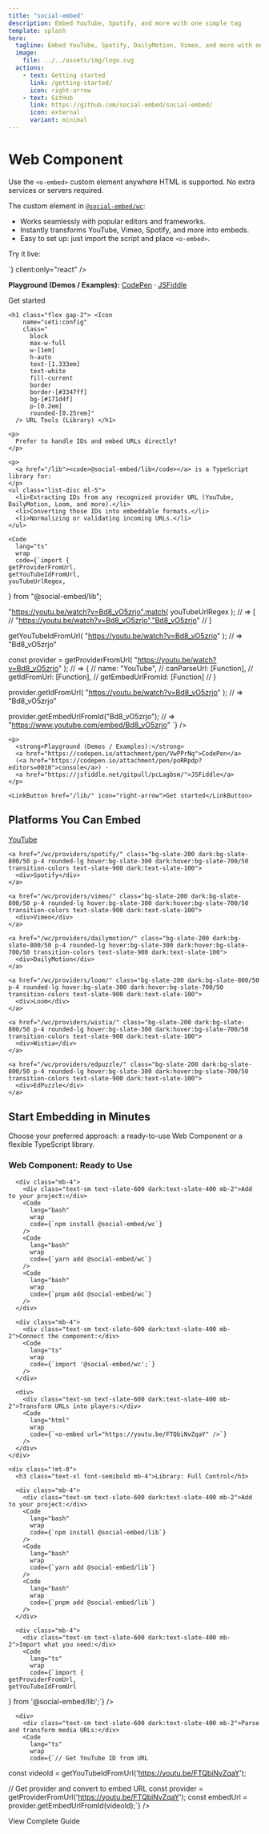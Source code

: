 ```yaml
---
title: "social-embed"
description: Embed YouTube, Spotify, and more with one simple tag
template: splash
hero:
  tagline: Embed YouTube, Spotify, DailyMotion, Vimeo, and more with one simple tag.
  image:
    file: ../../assets/img/logo.svg
  actions:
    - text: Getting started
      link: /getting-started/
      icon: right-arrow
    - text: GitHub
      link: https://github.com/social-embed/social-embed/
      icon: external
      variant: minimal
---
```



<div class="grid grid-cols-1 gap-4 sm:mt-16 lg:grid-cols-6">

  <div class="p-px lg:col-span-3">

  <h1 class="flex gap-2"> <Icon
      name="seti:crystal_embedded"
      class="
        block
        max-w-full
        w-[1em]
        h-auto
        text-[1.333em]
        text-white
        fill-current
        mt-0
        border
        border-[#bd53ee]
        bg-[#40224e]
        p-[0.2em]
        rounded-[0.25rem]"
    /> Web Component </h1>

  <p>
    Use the <code>&lt;o-embed&gt;</code> custom element anywhere HTML is supported. 
    No extra services or servers required.
  </p>

  <p>The custom element in <a href="/wc"><code>@social-embed/wc</code></a>:</p>

  <ul class="list-disc ml-5">
    <li>Works seamlessly with popular editors and frameworks.</li>
    <li>Instantly transforms YouTube, Vimeo, Spotify, and more into embeds.</li>
    <li>Easy to set up: just import the script and place <code>&lt;o-embed&gt;</code>.</li>
  </ul>

  <p>Try it live:</p>
  <ReactLive
    initialCode={`<o-embed
    url="https://youtu.be/FTQbiNvZqaY"
    width="100%"
/>`}
    client:only="react"
  />

  <p>
    <strong>Playground (Demos / Examples):</strong>
    <a href="https://codepen.io/attachment/pen/poRRwdy">CodePen</a> ·
    <a href="https://jsfiddle.net/gitpull/vc13Lhkz/">JSFiddle</a>
  </p>

<LinkButton href="/wc/" icon="right-arrow">Get started</LinkButton>

  </div>

  <div class="p-px lg:col-span-3 !mt-0">

    <h1 class="flex gap-2"> <Icon
        name="seti:config"
        class="
          block
          max-w-full
          w-[1em]
          h-auto
          text-[1.333em]
          text-white
          fill-current
          border
          border-[#3347ff]
          bg-[#171d4f]
          p-[0.2em]
          rounded-[0.25rem]"
      /> URL Tools (Library) </h1>

    <p>
      Prefer to handle IDs and embed URLs directly?
    </p>

    <p>
      <a href="/lib"><code>@social-embed/lib</code></a> is a TypeScript library for:
    </p>
    <ul class="list-disc ml-5">
      <li>Extracting IDs from any recognized provider URL (YouTube, DailyMotion, Loom, and more).</li>
      <li>Converting those IDs into embeddable formats.</li>
      <li>Normalizing or validating incoming URLs.</li>
    </ul>

    <Code
      lang="ts"
      wrap
      code={`import {
    getProviderFromUrl,
    getYouTubeIdFromUrl,
    youTubeUrlRegex,
} from "@social-embed/lib";

"https://youtu.be/watch?v=Bd8_vO5zrjo".match(
    youTubeUrlRegex
);
// => [
//   "https://youtu.be/watch?v=Bd8_vO5zrjo","Bd8_vO5zrjo"
// ]

getYouTubeIdFromUrl(
    "https://youtu.be/watch?v=Bd8_vO5zrjo"
);
// => "Bd8_vO5zrjo"

const provider = getProviderFromUrl(
    "https://youtu.be/watch?v=Bd8_vO5zrjo"
);
// => {
//   name: "YouTube",
//   canParseUrl: [Function],
//   getIdFromUrl: [Function],
//   getEmbedUrlFromId: [Function]
// }

provider.getIdFromUrl(
    "https://youtu.be/watch?v=Bd8_vO5zrjo"
);
// => "Bd8_vO5zrjo"

provider.getEmbedUrlFromId("Bd8_vO5zrjo");
// => "https://www.youtube.com/embed/Bd8_vO5zrjo"
`}
/>

    <p>
      <strong>Playground (Demos / Examples):</strong>
      <a href="https://codepen.io/attachment/pen/VwPPrNq">CodePen</a>
      (<a href="https://codepen.io/attachment/pen/poRRpdp?editors=0010">console</a>) ·
      <a href="https://jsfiddle.net/gitpull/pcLagbsm/">JSFiddle</a>
    </p>

    <LinkButton href="/lib/" icon="right-arrow">Get started</LinkButton>

  </div>

</div>

<div class="mt-16 mb-12">
  <h2 class="text-2xl font-bold mb-6 text-center">Platforms You Can Embed</h2>
  
  <div class="grid grid-cols-2 sm:grid-cols-3 md:grid-cols-4 gap-4 text-center max-w-4xl mx-auto">
    <a href="/wc/providers/youtube/" class="bg-slate-200 dark:bg-slate-800/50 p-4 rounded-lg hover:bg-slate-300 dark:hover:bg-slate-700/50 transition-colors text-slate-900 dark:text-slate-100">
      <div>YouTube</div>
    </a>
    
    <a href="/wc/providers/spotify/" class="bg-slate-200 dark:bg-slate-800/50 p-4 rounded-lg hover:bg-slate-300 dark:hover:bg-slate-700/50 transition-colors text-slate-900 dark:text-slate-100">
      <div>Spotify</div>
    </a>
    
    <a href="/wc/providers/vimeo/" class="bg-slate-200 dark:bg-slate-800/50 p-4 rounded-lg hover:bg-slate-300 dark:hover:bg-slate-700/50 transition-colors text-slate-900 dark:text-slate-100">
      <div>Vimeo</div>
    </a>
    
    <a href="/wc/providers/dailymotion/" class="bg-slate-200 dark:bg-slate-800/50 p-4 rounded-lg hover:bg-slate-300 dark:hover:bg-slate-700/50 transition-colors text-slate-900 dark:text-slate-100">
      <div>DailyMotion</div>
    </a>
    
    <a href="/wc/providers/loom/" class="bg-slate-200 dark:bg-slate-800/50 p-4 rounded-lg hover:bg-slate-300 dark:hover:bg-slate-700/50 transition-colors text-slate-900 dark:text-slate-100">
      <div>Loom</div>
    </a>
    
    <a href="/wc/providers/wistia/" class="bg-slate-200 dark:bg-slate-800/50 p-4 rounded-lg hover:bg-slate-300 dark:hover:bg-slate-700/50 transition-colors text-slate-900 dark:text-slate-100">
      <div>Wistia</div>
    </a>
    
    <a href="/wc/providers/edpuzzle/" class="bg-slate-200 dark:bg-slate-800/50 p-4 rounded-lg hover:bg-slate-300 dark:hover:bg-slate-700/50 transition-colors text-slate-900 dark:text-slate-100">
      <div>EdPuzzle</div>
    </a>
  </div>
</div>

<div class="py-8 px-4 bg-slate-100 dark:bg-slate-800/30 rounded-lg max-w-6xl mx-auto mb-16">
  <h2 class="text-2xl font-bold mb-6 text-center">Start Embedding in Minutes</h2>
  <p class="text-center mb-8 max-w-4xl mx-auto">Choose your preferred approach: a ready-to-use Web Component or a flexible TypeScript library.</p>
  
  <div class="grid grid-cols-1 md:grid-cols-2 gap-6 mb-8">
    <div>
      <h3 class="text-xl font-semibold mb-4">Web Component: Ready to Use</h3>
      
      <div class="mb-4">
        <div class="text-sm text-slate-600 dark:text-slate-400 mb-2">Add to your project:</div>
        <Code
          lang="bash"
          wrap
          code={`npm install @social-embed/wc`}
        />
        <Code
          lang="bash"
          wrap
          code={`yarn add @social-embed/wc`}
        />
        <Code
          lang="bash"
          wrap
          code={`pnpm add @social-embed/wc`}
        />
      </div>
      
      <div class="mb-4">
        <div class="text-sm text-slate-600 dark:text-slate-400 mb-2">Connect the component:</div>
        <Code
          lang="ts"
          wrap
          code={`import '@social-embed/wc';`}
        />
      </div>
      
      <div>
        <div class="text-sm text-slate-600 dark:text-slate-400 mb-2">Transform URLs into players:</div>
        <Code
          lang="html"
          wrap
          code={`<o-embed url="https://youtu.be/FTQbiNvZqaY" />`}
        />
      </div>
    </div>
    
    <div class="!mt-0">
      <h3 class="text-xl font-semibold mb-4">Library: Full Control</h3>
      
      <div class="mb-4">
        <div class="text-sm text-slate-600 dark:text-slate-400 mb-2">Add to your project:</div>
        <Code
          lang="bash"
          wrap
          code={`npm install @social-embed/lib`}
        />
        <Code
          lang="bash"
          wrap
          code={`yarn add @social-embed/lib`}
        />
        <Code
          lang="bash"
          wrap
          code={`pnpm add @social-embed/lib`}
        />
      </div>
      
      <div class="mb-4">
        <div class="text-sm text-slate-600 dark:text-slate-400 mb-2">Import what you need:</div>
        <Code
          lang="ts"
          wrap
          code={`import { 
    getProviderFromUrl, 
    getYouTubeIdFromUrl 
} from '@social-embed/lib';`}
        />
      </div>
      
      <div>
        <div class="text-sm text-slate-600 dark:text-slate-400 mb-2">Parse and transform media URLs:</div>
        <Code
          lang="ts"
          wrap
          code={`// Get YouTube ID from URL
const videoId = getYouTubeIdFromUrl('https://youtu.be/FTQbiNvZqaY');

// Get provider and convert to embed URL
const provider = getProviderFromUrl('https://youtu.be/FTQbiNvZqaY');
const embedUrl = provider.getEmbedUrlFromId(videoId);`}
        />
      </div>
    </div>
  </div>
  
  <div class="text-center mt-8">
    <LinkButton href="/getting-started/" icon="rocket" class="w-full sm:w-auto">View Complete Guide</LinkButton>
  </div>
</div>
